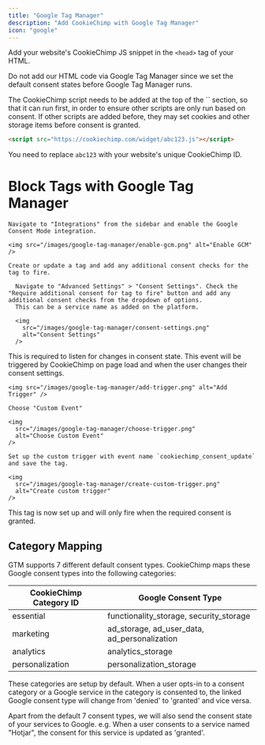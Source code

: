 ```yaml
---
title: "Google Tag Manager"
description: "Add CookieChimp with Google Tag Manager"
icon: "google"
---
```


Add your website's CookieChimp JS snippet in the `<head>` tag of your HTML. 

<Warning>Do not add our HTML code via Google Tag Manager since we set the default consent states before Google Tag Manager runs.</Warning>

<Info>
  The CookieChimp script needs to be added at the top of the `<head>` section, so that it can run first, in order to ensure other scripts are only run based on consent.
  If other scripts are added before, they may set cookies and other storage items before consent is granted.
</Info>

```html
<script src="https://cookiechimp.com/widget/abc123.js"></script>
```

You need to replace `abc123` with your website's unique CookieChimp ID.


# Block Tags with Google Tag Manager

<Steps>
  <Step title="Enable Google Consent Mode">

    Navigate to "Integrations" from the sidebar and enable the Google Consent Mode integration.

    <img src="/images/google-tag-manager/enable-gcm.png" alt="Enable GCM" />

  </Step>

  <Step title="Add/Edit Tag">

    Create or update a tag and add any additional consent checks for the tag to fire.

      Navigate to "Advanced Settings" > "Consent Settings". Check the "Require additional consent for tag to fire" button and add any additional consent checks from the dropdown of options.
      This can be a service name as added on the platform.

      <img
        src="/images/google-tag-manager/consent-settings.png"
        alt="Consent Settings"
      />
  </Step>

  <Step title="Add a custom trigger">
    This is required to listen for changes in consent state. This event will be triggered by CookieChimp on page load and when the user changes their consent settings.

    <img src="/images/google-tag-manager/add-trigger.png" alt="Add Trigger" />

    Choose "Custom Event"

    <img
      src="/images/google-tag-manager/choose-trigger.png"
      alt="Choose Custom Event"
    />

    Set up the custom trigger with event name `cookiechimp_consent_update` and save the tag.

    <img
      src="/images/google-tag-manager/create-custom-trigger.png"
      alt="Create custom trigger"
    />
  </Step>
</Steps>

This tag is now set up and will only fire when the required consent is granted.

## Category Mapping

  GTM supports 7 different default consent types. CookieChimp maps these Google consent types into the following categories:

  | CookieChimp Category ID | Google Consent Type                          |
  | ----------------------- | -------------------------------------------- |
  | essential               | functionality_storage, security_storage      |
  | marketing               | ad_storage, ad_user_data, ad_personalization |
  | analytics               | analytics_storage                            |
  | personalization         | personalization_storage                      |

  These categories are setup by default. When a user opts-in to a consent category or a Google service in the category is consented to, the linked Google consent type will change from 'denied' to 'granted' and vice versa.

  Apart from the default 7 consent types, we will also send the consent state of your services to Google. e.g. When a user consents to a service named "Hotjar", the consent for this service is updated as 'granted'.
